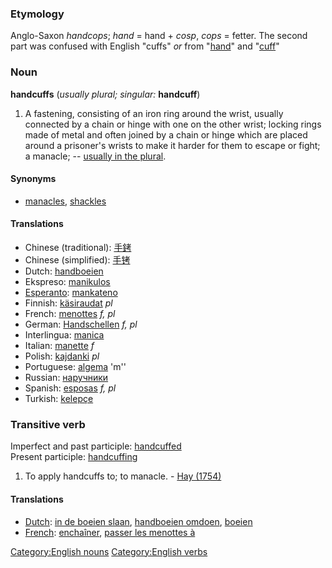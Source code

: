 ===Etymology===
Anglo-Saxon ''handcops''; ''hand'' = hand + ''cosp'', ''cops'' = fetter. The second part was confused with English "cuffs" ''or'' from "[[hand]]" and "[[cuff]]"

===Noun===
[[Category:English nouns]]
'''handcuffs''' (''usually plural; singular:'' '''handcuff''')
#A fastening, consisting of an iron ring around the wrist, usually connected by a chain or hinge with one on the other wrist; locking rings made of metal and often joined by a chain or hinge which are placed around a prisoner's wrists to make it harder for them to escape or fight; a manacle; -- [[handcuffs|usually in the plural]].

====Synonyms====
*[[manacles]], [[shackles]]

====Translations====
*Chinese (traditional): [[手銬]]
*Chinese (simplified): [[手铐]]
*Dutch: [[handboeien]]
*Ekspreso: [[manikulos]]
*[[Esperanto]]: [[mankateno]]
*Finnish: [[käsiraudat]] ''pl''
*French: [[menottes]] ''f, pl''
*German: [[Handschellen]] ''f, pl''
*Interlingua: [[manica]]
*Italian: [[manette]] ''f''
*Polish: [[kajdanki]] ''pl''
*Portuguese: [[algema]] 'm''
*Russian: [[наручники]]
*Spanish: [[esposas]] ''f, pl''
*Turkish: [[kelepçe]]

===Transitive verb===
[[Category:English verbs]]
Imperfect and past participle: [[handcuffed]]<br> 
Present participle: [[handcuffing]]
#To apply handcuffs to; to manacle. - [[Hay (1754)]]

====Translations====
*[[Dutch]]: [[in de boeien slaan]], [[handboeien omdoen]], [[boeien]]
*[[French]]: [[enchaîner]], [[passer les menottes à]]